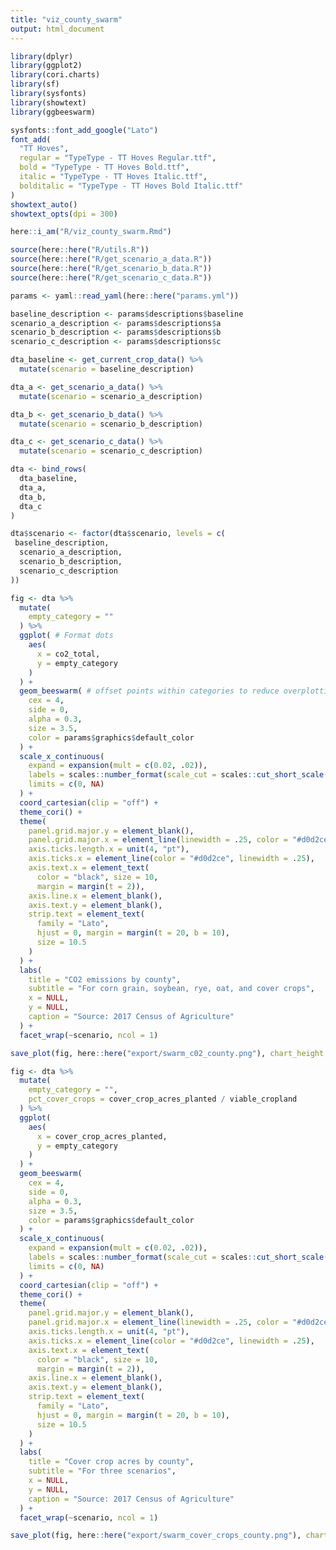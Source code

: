 ```yaml
---
title: "viz_county_swarm"
output: html_document
---
```



```r

library(dplyr)
library(ggplot2)
library(cori.charts)
library(sf)
library(sysfonts)
library(showtext)
library(ggbeeswarm)

sysfonts::font_add_google("Lato")
font_add(
  "TT Hoves",
  regular = "TypeType - TT Hoves Regular.ttf",
  bold = "TypeType - TT Hoves Bold.ttf",
  italic = "TypeType - TT Hoves Italic.ttf",
  bolditalic = "TypeType - TT Hoves Bold Italic.ttf"
)
showtext_auto()
showtext_opts(dpi = 300)

here::i_am("R/viz_county_swarm.Rmd")

source(here::here("R/utils.R"))
source(here::here("R/get_scenario_a_data.R"))
source(here::here("R/get_scenario_b_data.R"))
source(here::here("R/get_scenario_c_data.R"))

```


```r

params <- yaml::read_yaml(here::here("params.yml"))

baseline_description <- params$descriptions$baseline
scenario_a_description <- params$descriptions$a
scenario_b_description <- params$descriptions$b
scenario_c_description <- params$descriptions$c

dta_baseline <- get_current_crop_data() %>%
  mutate(scenario = baseline_description)

dta_a <- get_scenario_a_data() %>%
  mutate(scenario = scenario_a_description)

dta_b <- get_scenario_b_data() %>%
  mutate(scenario = scenario_b_description)

dta_c <- get_scenario_c_data() %>%
  mutate(scenario = scenario_c_description)

dta <- bind_rows(
  dta_baseline,
  dta_a,
  dta_b,
  dta_c
)

dta$scenario <- factor(dta$scenario, levels = c(
 baseline_description,
  scenario_a_description,
  scenario_b_description,
  scenario_c_description
))

```


```r

fig <- dta %>%
  mutate(
    empty_category = ""
  ) %>%
  ggplot( # Format dots
    aes(
      x = co2_total,
      y = empty_category
    )
  ) +
  geom_beeswarm( # offset points within categories to reduce overplotting
    cex = 4,
    side = 0,
    alpha = 0.3,
    size = 3.5,
    color = params$graphics$default_color
  ) +
  scale_x_continuous(
    expand = expansion(mult = c(0.02, .02)),
    labels = scales::number_format(scale_cut = scales::cut_short_scale()),
    limits = c(0, NA)
  ) +
  coord_cartesian(clip = "off") +
  theme_cori() +
  theme(
    panel.grid.major.y = element_blank(),
    panel.grid.major.x = element_line(linewidth = .25, color = "#d0d2ce", linetype = "solid"),
    axis.ticks.length.x = unit(4, "pt"),
    axis.ticks.x = element_line(color = "#d0d2ce", linewidth = .25),
    axis.text.x = element_text(
      color = "black", size = 10,
      margin = margin(t = 2)),
    axis.line.x = element_blank(),
    axis.text.y = element_blank(),
    strip.text = element_text(
      family = "Lato",
      hjust = 0, margin = margin(t = 20, b = 10),
      size = 10.5
    )
  ) +
  labs(
    title = "CO2 emissions by county",
    subtitle = "For corn grain, soybean, rye, oat, and cover crops",
    x = NULL,
    y = NULL,
    caption = "Source: 2017 Census of Agriculture"
  ) +
  facet_wrap(~scenario, ncol = 1)

save_plot(fig, here::here("export/swarm_c02_county.png"), chart_height = 8)

```


```r

fig <- dta %>%
  mutate(
    empty_category = "",
    pct_cover_crops = cover_crop_acres_planted / viable_cropland
  ) %>%
  ggplot(
    aes(
      x = cover_crop_acres_planted,
      y = empty_category
    )
  ) +
  geom_beeswarm(
    cex = 4,
    side = 0,
    alpha = 0.3,
    size = 3.5,
    color = params$graphics$default_color
  ) +
  scale_x_continuous(
    expand = expansion(mult = c(0.02, .02)),
    labels = scales::number_format(scale_cut = scales::cut_short_scale()),
    limits = c(0, NA)
  ) +
  coord_cartesian(clip = "off") +
  theme_cori() +
  theme(
    panel.grid.major.y = element_blank(),
    panel.grid.major.x = element_line(linewidth = .25, color = "#d0d2ce", linetype = "solid"),
    axis.ticks.length.x = unit(4, "pt"),
    axis.ticks.x = element_line(color = "#d0d2ce", linewidth = .25),
    axis.text.x = element_text(
      color = "black", size = 10,
      margin = margin(t = 2)),
    axis.line.x = element_blank(),
    axis.text.y = element_blank(),
    strip.text = element_text(
      family = "Lato",
      hjust = 0, margin = margin(t = 20, b = 10),
      size = 10.5
    )
  ) +
  labs(
    title = "Cover crop acres by county",
    subtitle = "For three scenarios",
    x = NULL,
    y = NULL,
    caption = "Source: 2017 Census of Agriculture"
  ) +
  facet_wrap(~scenario, ncol = 1)

save_plot(fig, here::here("export/swarm_cover_crops_county.png"), chart_height = 8)

```
